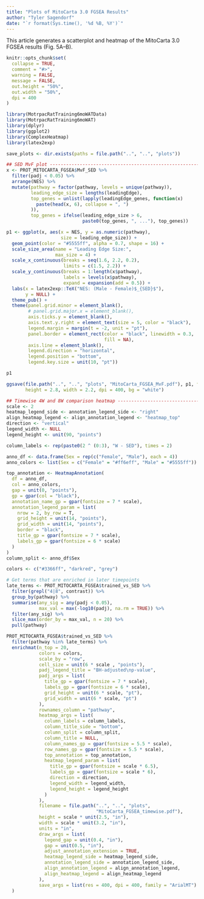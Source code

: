 ```yaml
---
title: "Plots of MitoCarta 3.0 FGSEA Results"
author: "Tyler Sagendorf"
date: "`r format(Sys.time(), '%d %B, %Y')`"
---
```


This article generates a scatterplot and heatmap of the MitoCarta 3.0 FGSEA results (Fig. 5A--B).

```r
knitr::opts_chunk$set(
  collapse = TRUE,
  comment = "#>",
  warning = FALSE,
  message = FALSE,
  out.height = "50%",
  out.width = "50%",
  dpi = 400
)
```

```r
library(MotrpacRatTraining6moWATData)
library(MotrpacRatTraining6moWAT)
library(dplyr)
library(ggplot2)
library(ComplexHeatmap)
library(latex2exp)

save_plots <- dir.exists(paths = file.path("..", "..", "plots"))
```

```r
## SED MvF plot ---------------------------------------------------------------
x <- PROT_MITOCARTA_FGSEA$MvF_SED %>%
  filter(padj < 0.05) %>%
  arrange(NES) %>%
  mutate(pathway = factor(pathway, levels = unique(pathway)),
         leading_edge_size = lengths(leadingEdge),
         top_genes = unlist(lapply(leadingEdge_genes, function(x)
           paste(head(x, 6), collapse = ", ")
         )),
         top_genes = ifelse(leading_edge_size > 6,
                            paste0(top_genes, ", ..."), top_genes))

p1 <- ggplot(x, aes(x = NES, y = as.numeric(pathway),
                    size = leading_edge_size)) +
  geom_point(color = "#5555ff", alpha = 0.7, shape = 16) +
  scale_size_area(name = "Leading Edge Size:",
                  max_size = 4) +
  scale_x_continuous(breaks = seq(1.6, 2.2, 0.2),
                     limits = c(1.5, 2.2)) +
  scale_y_continuous(breaks = 1:length(x$pathway),
                     labels = levels(x$pathway),
                     expand = expansion(add = 0.5)) +
  labs(x = latex2exp::TeX("NES: (Male - Female)$_{SED}$"),
       y = NULL) +
  theme_pub() +
  theme(panel.grid.minor = element_blank(),
        # panel.grid.major.x = element_blank(),
        axis.ticks.y = element_blank(),
        axis.text.y.right = element_text(size = 5, color = "black"),
        legend.margin = margin(t = -2, unit = "pt"),
        panel.border = element_rect(color = "black", linewidth = 0.3,
                                    fill = NA),
        axis.line = element_blank(),
        legend.direction = "horizontal", 
        legend.position = "bottom",
        legend.key.size = unit(10, "pt"))

p1
```

```r
ggsave(file.path("..", "..", "plots", "MitoCarta_FGSEA_MvF.pdf"), p1, family = "ArialMT",
       height = 2.8, width = 2.2, dpi = 400, bg = "white")
```

```r
## Timewise 4W and 8W comparison heatmap -------------------------------------
scale <- 2
heatmap_legend_side <- annotation_legend_side <- "right"
align_heatmap_legend <- align_annotation_legend <- "heatmap_top"
direction <- "vertical"
legend_width <- NULL
legend_height <- unit(90, "points")

column_labels <- rep(paste0(2 ^ (0:3), "W - SED"), times = 2)

anno_df <- data.frame(Sex = rep(c("Female", "Male"), each = 4))
anno_colors <- list(Sex = c("Female" = "#ff6eff", "Male" = "#5555ff"))

top_annotation <- HeatmapAnnotation(
  df = anno_df,
  col = anno_colors,
  gap = unit(0, "points"),
  gp = gpar(col = "black"),
  annotation_name_gp = gpar(fontsize = 7 * scale),
  annotation_legend_param = list(
    nrow = 2, by_row = T,
    grid_height = unit(14, "points"),
    grid_width = unit(14, "points"),
    border = "black",
    title_gp = gpar(fontsize = 7 * scale),
    labels_gp = gpar(fontsize = 6 * scale)
  )
)
column_split <- anno_df$Sex

colors <- c("#3366ff", "darkred", "grey")

# Get terms that are enriched in later timepoints
late_terms <- PROT_MITOCARTA_FGSEA$trained_vs_SED %>%
  filter(grepl("4|8", contrast)) %>%
  group_by(pathway) %>%
  summarise(any_sig = any(padj < 0.05),
            max_val = max(-log10(padj), na.rm = TRUE)) %>%
  filter(any_sig) %>%
  slice_max(order_by = max_val, n = 20) %>%
  pull(pathway)

PROT_MITOCARTA_FGSEA$trained_vs_SED %>%
  filter(pathway %in% late_terms) %>%
  enrichmat(n_top = 20,
            colors = colors,
            scale_by = "row",
            cell_size = unit(6 * scale , "points"),
            padj_legend_title = "BH-adjusted\np-value",
            padj_args = list(
              title_gp = gpar(fontsize = 7 * scale),
              labels_gp = gpar(fontsize = 6 * scale),
              grid_height = unit(6 * scale, "pt"),
              grid_width = unit(6 * scale, "pt")
            ),
            rownames_column = "pathway",
            heatmap_args = list(
              column_labels = column_labels,
              column_title_side = "bottom",
              column_split = column_split,
              column_title = NULL,
              column_names_gp = gpar(fontsize = 5.5 * scale),
              row_names_gp = gpar(fontsize = 5.5 * scale),
              top_annotation = top_annotation,
              heatmap_legend_param = list(
                title_gp = gpar(fontsize = scale * 6.5),
                labels_gp = gpar(fontsize = scale * 6),
                direction = direction,
                legend_width = legend_width,
                legend_height = legend_height
              )
            ),
            filename = file.path("..", "..", "plots",
                                 "MitoCarta_FGSEA_timewise.pdf"),
            height = scale * unit(2.5, "in"),
            width = scale * unit(3.2, "in"),
            units = "in",
            draw_args = list(
              legend_gap = unit(0.4, "in"),
              gap = unit(0.5, "in"),
              adjust_annotation_extension = TRUE,
              heatmap_legend_side = heatmap_legend_side,
              annotation_legend_side = annotation_legend_side,
              align_annotation_legend = align_annotation_legend,
              align_heatmap_legend = align_heatmap_legend
            ),
            save_args = list(res = 400, dpi = 400, family = "ArialMT")
  )
```
